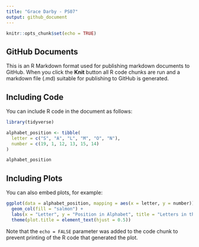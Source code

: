 ```yaml
---
title: "Grace Darby - PS07"
output: github_document
---
```


```r
knitr::opts_chunk$set(echo = TRUE)
```

## GitHub Documents

This is an R Markdown format used for publishing markdown documents to GitHub. When you click the **Knit** button all R code chunks are run and a markdown file (.md) suitable for publishing to GitHub is generated.

## Including Code

You can include R code in the document as follows:

```r
library(tidyverse)

alphabet_position <- tibble(
  letter = c("S", "A", "L", "M", "O", "N"),
  number = c(19, 1, 12, 13, 15, 14)
)

alphabet_position
```

## Including Plots

You can also embed plots, for example:

```r
ggplot(data = alphabet_position, mapping = aes(x = letter, y = number)) +
  geom_col(fill = "salmon") +
  labs(x = "Letter", y = "Position in Alphabet", title = "Letters in the Word Salmon by Position in Alphabet, Ascending Order") +
  theme(plot.title = element_text(hjust = 0.5))
```

Note that the `echo = FALSE` parameter was added to the code chunk to prevent printing of the R code that generated the plot.
